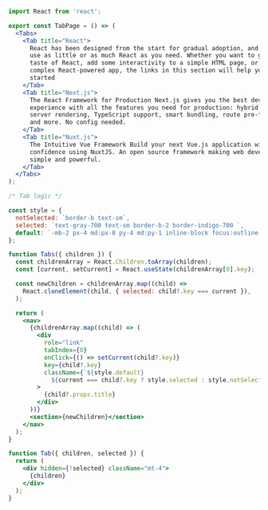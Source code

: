 ```jsx
import React from 'react';

export const TabPage = () => (
  <Tabs>
    <Tab title="React">
      React has been designed from the start for gradual adoption, and you can
      use as little or as much React as you need. Whether you want to get a
      taste of React, add some interactivity to a simple HTML page, or start a
      complex React-powered app, the links in this section will help you get
      started
    </Tab>
    <Tab title="Next.js">
      The React Framework for Production Next.js gives you the best developer
      experience with all the features you need for production: hybrid static &
      server rendering, TypeScript support, smart bundling, route pre-fetching,
      and more. No config needed.
    </Tab>
    <Tab title="Nuxt.js">
      The Intuitive Vue Framework Build your next Vue.js application with
      confidence using NuxtJS. An open source framework making web development
      simple and powerful.
    </Tab>
  </Tabs>
);

/* Tab logic */

const style = {
  notSelected: `border-b text-sm`,
  selected: `text-gray-700 text-sm border-b-2 border-indigo-700 `,
  default: `-mb-2 px-4 md:px-8 py-4 md:py-1 inline-block focus:outline-none`,
};

function Tabs({ children }) {
  const childrenArray = React.Children.toArray(children);
  const [current, setCurrent] = React.useState(childrenArray[0].key);

  const newChildren = childrenArray.map((child) =>
    React.cloneElement(child, { selected: child?.key === current }),
  );

  return (
    <nav>
      {childrenArray.map((child) => (
        <div
          role="link"
          tabIndex={0}
          onClick={() => setCurrent(child?.key)}
          key={child?.key}
          className={`${style.default} 
            ${current === child?.key ? style.selected : style.notSelected}`}
        >
          {child?.props.title}
        </div>
      ))}
      <section>{newChildren}</section>
    </nav>
  );
}

function Tab({ children, selected }) {
  return (
    <div hidden={!selected} className="mt-4">
      {children}
    </div>
  );
}
```
